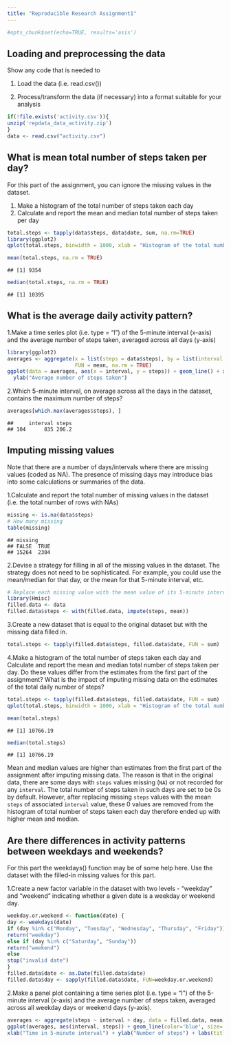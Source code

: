 ```yaml
---
title: "Reproducible Research Assignment1"
---
```

```r
#opts_chunk$set(echo=TRUE, results='asis')
```

## Loading and preprocessing the data
Show any code that is needed to

1. Load the data (i.e. read.csv())

2. Process/transform the data (if necessary) into a format suitable for your analysis

```r
if(!file.exists('activity.csv')){
unzip('repdata_data_activity.zip')
}
data <- read.csv("activity.csv")
```

## What is mean total number of steps taken per day?
For this part of the assignment, you can ignore the missing values in the dataset. 

1. Make a histogram of the total number of steps taken each day
2. Calculate and report the mean and median total number of steps taken per day

```r
total.steps <- tapply(data$steps, data$date, sum, na.rm=TRUE)
library(ggplot2)
qplot(total.steps, binwidth = 1000, xlab = "Histogram of the total number of steps taken each day", ylab='Frequency')
```

```r
mean(total.steps, na.rm = TRUE)
```

```
## [1] 9354
```

```r
median(total.steps, na.rm = TRUE)
```

```
## [1] 10395
```


## What is the average daily activity pattern?
1.Make a time series plot (i.e. type = "l") of the 5-minute interval (x-axis) and the average number of steps taken, averaged across all days (y-axis)

```r
library(ggplot2)
averages <- aggregate(x = list(steps = data$steps), by = list(interval = data$interval), 
                      FUN = mean, na.rm = TRUE)
ggplot(data = averages, aes(x = interval, y = steps)) + geom_line() + xlab("Time in 5-minute interval") + 
  ylab("Average number of steps taken")
```

2.Which 5-minute interval, on average across all the days in the dataset, contains the maximum number of steps?

```r
averages[which.max(averages$steps), ]
```

```
##     interval steps
## 104      835 206.2
```

## Imputing missing values
Note that there are a number of days/intervals where there are missing values (coded as NA). The presence of missing days may introduce bias into some calculations or summaries of the data.

1.Calculate and report the total number of missing values in the dataset (i.e. the total number of rows with NAs)

```r
missing <- is.na(data$steps)
# How many missing
table(missing)
```

```
## missing
## FALSE  TRUE 
## 15264  2304
```
2.Devise a strategy for filling in all of the missing values in the dataset. The strategy does not need to be sophisticated. For example, you could use the mean/median for that day, or the mean for that 5-minute interval, etc.

```r
# Replace each missing value with the mean value of its 5-minute interval
library(Hmisc)
filled.data <- data
filled.data$steps <- with(filled.data, impute(steps, mean))
```

3.Create a new dataset that is equal to the original dataset but with the missing data filled in.

```r
total.steps <- tapply(filled.data$steps, filled.data$date, FUN = sum)
```
4.Make a histogram of the total number of steps taken each day and Calculate and report the mean and median total number of steps taken per day. Do these values differ from the estimates from the first part of the assignment? What is the impact of imputing missing data on the estimates of the total daily number of steps?

```r
total.steps <- tapply(filled.data$steps, filled.data$date, FUN = sum)
qplot(total.steps, binwidth = 1000, xlab = "Histogram of the total number of steps taken each day", ylab='Frequency')
```

```r
mean(total.steps)
```

```
## [1] 10766.19
```

```r
median(total.steps)
```

```
## [1] 10766.19
```

Mean and median values are higher than estimates from the first part of the assignment after imputing missing data. The reason is that in the original data, there are some days with `steps` values missing (`NA`) or not recorded for 
any `interval`. The total number of steps taken in such days are set to be 0s by
default. However, after replacing missing `steps` values with the mean `steps`
of associated `interval` value, these 0 values are removed from the histogram
of total number of steps taken each day therefore ended up with higher mean and median.

## Are there differences in activity patterns between weekdays and weekends?
For this part the weekdays() function may be of some help here. Use the dataset with the filled-in missing values for this part.

1.Create a new factor variable in the dataset with two levels - "weekday" and "weekend" indicating whether a given date is a weekday or weekend day.

```r
weekday.or.weekend <- function(date) {
day <- weekdays(date)
if (day %in% c("Monday", "Tuesday", "Wednesday", "Thursday", "Friday"))
return("weekday")
else if (day %in% c("Saturday", "Sunday"))
return("weekend")
else
stop("invalid date")
}
filled.data$date <- as.Date(filled.data$date)
filled.data$day <- sapply(filled.data$date, FUN=weekday.or.weekend)
```
2.Make a panel plot containing a time series plot (i.e. type = "l") of the 5-minute interval (x-axis) and the average number of steps taken, averaged across all weekday days or weekend days (y-axis). 

```r
averages <- aggregate(steps ~ interval + day, data = filled.data, mean)
ggplot(averages, aes(interval, steps)) + geom_line(color='blue', size=.7) + facet_grid(day ~ .) + 
xlab("Time in 5-minute interval") + ylab("Number of steps") + labs(title = "Average number of steps taken per 5-minute interval")
```
